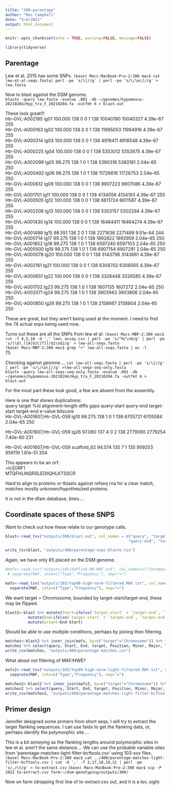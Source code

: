 ```yaml
---
title: "300-parentage"
author: "Mac Campbell"
date: "5/4/2021"
output: html_document
---
```


```r
knitr::opts_chunk$set(echo = TRUE, warning=FALSE, message=FALSE)
```

```r
library(tidyverse)
```

## Parentage
Lew et al. 2015 has some SNPs. 
`(base) Macs-MacBook-Pro-2:300 mac$ cat lew-et-al-seqs.fasta| perl -pe 's/\[//g' | perl -pe 's/\/\w\]//g' > lew.fasta`

Now to blast against the DSM genome.     
`blastn -query lew.fasta -evalue .001 -db ~/genomes/hypomesus-20210204/Hyp_tra_F_20210204.fa -outfmt 6 > blast.out`    

These look great!!!    
Htr-GVL-A002185 lg01    100.000 138     0       0       1       138     10040190        10040327        4.39e-67        255        
Htr-GVL-A000163 lg02    100.000 138     0       0       1       138     11995053        11994916        4.39e-67        255        
Htr-GVL-A000314 lg03    100.000 138     0       0       1       138     4916411 4916548 4.39e-67        255        
Htr-GVL-A000225 lg04    100.000 138     0       0       1       138     5353012 5352875 4.39e-67        255        
Htr-GVL-A002099 lg05    99.275  138     1       0       1       138     5380318 5380181 2.04e-65        250        
Htr-GVL-A000492 lg06    99.275  138     1       0       1       138     11726616        11726753        2.04e-65        250        
Htr-GVL-A000612 lg09    100.000 138     0       0       1       138     9907223 9907086 4.39e-67        255        
Htr-GVL-A001701 lg11    100.000 138     0       0       1       138     4134056 4134193 4.39e-67        255        
Htr-GVL-A000505 lg12    100.000 138     0       0       1       138     6611724 6611587 4.39e-67        255        
Htr-GVL-A002206 lg13    100.000 138     0       0       1       138     5302157 5302294 4.39e-67        255        
Htr-GVL-A001430 lg14    100.000 138     0       0       1       138     16464411        16464274        4.39e-67        255        
Htr-GVL-A001499 lg15    98.551  138     2       0       1       138     2271636 2271499 9.51e-64        244        
Htr-GVL-A000714 lg17    99.275  138     1       0       1       138     1892822 1892959 2.04e-65        250        
Htr-GVL-A001852 lg18    99.275  138     1       0       1       138     6597240 6597103 2.04e-65        250        
Htr-GVL-A000500 lg19    99.275  138     1       0       1       138     6907154 6907291 2.04e-65        250        
Htr-GVL-A000078 lg20    100.000 138     0       0       1       138     3143798 3143661 4.39e-67        255        
Htr-GVL-A002161 lg21    100.000 138     0       0       1       138     6308702 6308565 4.39e-67        255        
Htr-GVL-A000651 lg22    100.000 138     0       0       1       138     3326448 3326585 4.39e-67        255        
Htr-GVL-A001702 lg23    99.275  138     1       0       1       138     1607135 1607272 2.04e-65        250        
Htr-GVL-A002071 lg24    99.275  138     1       0       1       138     3903943 3903806 2.04e-65        250        
Htr-GVL-A000850 lg26    99.275  138     1       0       1       138     2158667 2158804 2.04e-65        250        
      
These are great, but they aren't being used at the moment. I need to find the 74 actual snps being used now..

Turns out these are all the SNPs from lew et al:
`(base) Macs-MBP-2:300 mac$ cut -f 4,5,10 -d ',' lew\ assay.csv | perl -pe 's/^H/\>H/g' | perl -pe 's/(\d),([A|G|C|T])/$1\n$2/g' > lew-all-seqs.fasta`     
`(base) Macs-MBP-2:300 mac$ grep ">" lew-all-seqs.fasta | wc -l`     
      75     
      
Checking against genome....
`cat lew-all-seqs.fasta | perl -pe 's/\[//g' | perl -pe 's/\/\w\]//g' >lew-all-seqs-seq-only.fasta`    
`blastn -query lew-all-seqs-seq-only.fasta -evalue .001 -db ~/genomes/hypomesus-20210204/Hyp_tra_F_20210204.fa -outfmt 6 > blast.out`

For the most part these look good, a few are absent from the assembly.   

Here is one that shows duplications:       
query target %id alignment-length diffs gaps query-start query-end target-start target-end e-value bitscore      
Htr-GVL-A001607,Htr-GVL-059 lg10 99.275 138 1 0 1 138 6705721 6705584 2.04e-65 250      

Htr-GVL-A001607,Htr-GVL-059 lg26 97.080 137 4 0 2 138 2779390 2779254 7.40e-60 231      

Htr-GVL-A001607,Htr-GVL-059 scaffold_62 94.074 135 7 1 135 959253 959119 1.61e-51 204      

This appears to be an orf:    
>lcl|ORF1    
MTQFHLINQRSLEDIIQHLKTSSCR    

Hard to align to proteins or tblastx against refseq rna for a clear match, matches mostly unknown/hypothesized proteins.      

It is not in the dfam database, btws....    


## Coordinate spaces of these SNPS
Want to check out how these relate to our genotype calls.

```r
blast<-read_tsv("outputs/300/blast.out", col_names = c("query", "target", "%id", "alignment-length", "diffs", "gaps", "query-start",
                                                      "query-end", "target-start", "target-end", "e-value", "bitscore"))

write_tsv(blast, "outputs/400/parentage-snps-blastn.tsv")
```

Again, we have only 65 placed on the DSM genome. 

```r
#mafs<-read_tsv("outputs/101/doPlink-90-MAF.txt", col_names=c("Chromosome","Position","Minor","Major","MAF"))  %>%
 # separate(MAF, into=c("Type","Frequency"), sep="=")

mafs<-read_tsv("outputs/102/top90-high-norm-filtered.MAF.txt", col_names=c("Chromosome","Position","Minor","Major","MAF"))  %>%
  separate(MAF, into=c("Type","Frequency"), sep="=")


```


We want target = Chromosome, bounded by target-start/target-end, these may be flipped.

```r
blast2<-blast %>% mutate(Start=ifelse(`target-start` < `target-end`, `target-start`, `target-end`)) %>%
          mutate(End=ifelse(`target-start` < `target-end`, `target-end`, `target-start`)) %>%
          mutate(orient=End-Start)
```

Should be able to use multiple conditions, perhaps by joining then filtering.

```r
matches<-blast2 %>% inner_join(mafs, by=c("target"="Chromosome")) %>% filter(Position > Start) %>% filter(Position < End)
matches %>% select(query, Start, End, target, Position, Minor, Major, Type, Frequency)
write_csv(matches, "outputs/400/parentage-matches.csv")
```

What about not filtering of MAF/HWE?


```r
mafs2<-read_tsv("outputs/102/top90-high-norm-light-filtered.MAF.txt", col_names=c("Chromosome","Position","Minor","Major","MAF"))  %>%
  separate(MAF, into=c("Type","Frequency"), sep="=")
```


```r
matches2<-blast2 %>% inner_join(mafs2, by=c("target"="Chromosome")) %>% filter(Position > Start) %>% filter(Position < End)
matches2 %>% select(query, Start, End, target, Position, Minor, Major, Type, Frequency)
write_csv(matches2, "outputs/400/parentage-matches-light-filter-bcftools.csv")
```

## Primer design
Jennifer designed some primers from short seqs, I will try to extract the larger flanking sequences. I can use faidx to get the flanking data, or, perhaps identify the polymorphic site....

This is a bit annoying as the flanking lengths around polymorphic sites in lew et al. aren't the same distance.... We can use the probable variable sites from 'parentage-matches-light-filter-bcftools.csv' using 103-xxx files.
`(base) Macs-MacBook-Pro-2:300 mac$ cat ../400/parentage-matches-light-filter-bcftools.csv | cut -d ',' -f 3,17,18,19,21 | perl -pe 's/,/\t/g' > to-extract.csv`
`(base) Macs-MacBook-Pro-2:300 mac$ scp -P 2022 to-extract.csv farm:~/dsm-genotyping/outputs/300/`

Now on farm (dropping first line of to-extract.csv out, and it is a tsv, sigh)    



